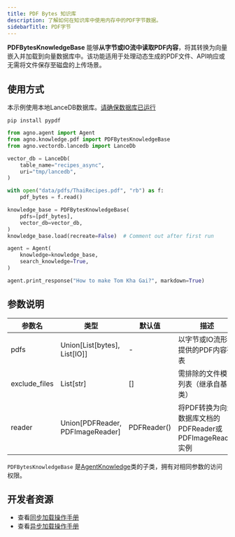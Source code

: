 ```yaml
---
title: PDF Bytes 知识库
description: 了解如何在知识库中使用内存中的PDF字节数据。
sidebarTitle: PDF字节
---
```

**PDFBytesKnowledgeBase** 能够**从字节或IO流中读取PDF内容**，将其转换为向量嵌入并加载到向量数据库中。该功能适用于处理动态生成的PDF文件、API响应或无需将文件保存至磁盘的上传场景。

## 使用方式

<Note>

本示例使用本地LanceDB数据库。[请确保数据库已运行](https://docs.agno.com/vectordb/lancedb)

</Note>

```shell
pip install pypdf
```

```python knowledge_base.py
from agno.agent import Agent
from agno.knowledge.pdf import PDFBytesKnowledgeBase
from agno.vectordb.lancedb import LanceDb

vector_db = LanceDb(
    table_name="recipes_async",
    uri="tmp/lancedb",
)

with open("data/pdfs/ThaiRecipes.pdf", "rb") as f:
    pdf_bytes = f.read()

knowledge_base = PDFBytesKnowledgeBase(
    pdfs=[pdf_bytes],
    vector_db=vector_db,
)
knowledge_base.load(recreate=False)  # Comment out after first run

agent = Agent(
    knowledge=knowledge_base,
    search_knowledge=True,
)

agent.print_response("How to make Tom Kha Gai?", markdown=True)
```

## 参数说明

| 参数名 | 类型           | 默认值 | 描述                                                                         |
| --------- | -------------- | ------- | ----------------------------------------------------------------------------------- |
| pdfs | Union[List[bytes], List[IO]] | - | 以字节或IO流形式提供的PDF内容列表 |
| exclude_files | List[str] | [] | 需排除的文件模式列表（继承自基类） |
| reader | Union[PDFReader, PDFImageReader] | PDFReader() | 将PDF转换为向量数据库文档的PDFReader或PDFImageReader实例 |

`PDFBytesKnowledgeBase` 是[AgentKnowledge](/reference/knowledge/base)类的子类，拥有对相同参数的访问权限。

## 开发者资源

- 查看[同步加载操作手册](https://github.com/agno-agi/agno/blob/main/cookbook/agent_concepts/knowledge/pdf_bytes_kb.py)
- 查看[异步加载操作手册](https://github.com/agno-agi/agno/blob/main/cookbook/agent_concepts/knowledge/pdf_bytes_kb_async.py)